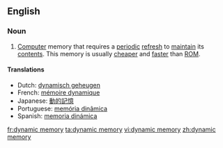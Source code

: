 ==English==

===Noun===
{{en-noun|sg=[[dynamic]] [[memory]]|-}}

# [[computer|Computer]] memory that requires a [[periodic]] [[refresh]] to [[maintain]] its [[contents]].  This memory is usually [[cheaper]] and [[faster]] than [[ROM]].

====Translations====
*Dutch: [[dynamisch geheugen]] {{n}}
*French: [[mémoire dynamique]] {{f}}
*Japanese: [[動的記憶]]
*Portuguese: [[memória dinâmica]] {{f}}
*Spanish: [[memoria dinámica]] {{f}}

[[fr:dynamic memory]]
[[ta:dynamic memory]]
[[vi:dynamic memory]]
[[zh:dynamic memory]]